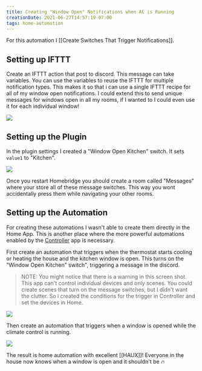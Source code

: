 ```yaml
---
title: Creating "Window Open" Notifications when AC is Running
creationDate: 2021-06-27T14:57:19-07:00
tags: home-automation
---
```


<PostHeader slug="turning-off-lights-when-there-is-no-motion" />

For this automation I [[Create Switches That Trigger Notifications]].

## Setting up IFTTT

Create an IFTTT action that post to discord. This message can take variables. You can use the variables to reuse the IFTTT for multiple notification types. This makes it so that i can use a single IFTTT recipe for all of my window open notifications. I could extend this to send unique messages for windows open in all my rooms, if I wanted to I could even use it for each individual window!

![](/blog/open-notification-1.png)

## Setting up the Plugin

In the plugin settings I created a "Window Open Kitchen" switch. It sets `value1` to "Kitchen". 

![](/blog/open-notification-2.png)

Once you restart Homebridge you should create a room called "Messages" where your store all of these message switches. This way you wont accidentally press them while navigating your other rooms.

## Setting up the Automation

For creating these automations I wasn't able to create them directly in the Home App. This is another place where the more powerful automations enabled by the [Controller](https://controllerforhomekit.com) app is necessary.

First create an automation that triggers when the thermostat starts cooling or heating the house and the kitchen window is open. This turns on the "Window Open Kitchen" switch", triggering a message in the discord.

> NOTE: You might notice that there is a warning in this screen shot. This app can't control individual devices and only scenes. You could create scenes that turn on the message switches, but I didn't want the clutter. So i created the conditions for the trigger in Controller and set the devices in Home.

![](/blog/open-notification-3.png)

Then create an automation that triggers when a window is opened while the climate control is running.

![](/blog/open-notification-4.png)

The result is home automation with excellent [[HAUX]]! Everyone in the house now knows when a window is open and it shouldn't be :fire:

<BackLinks slug="turning-off-lights-when-there-is-no-motion" />
